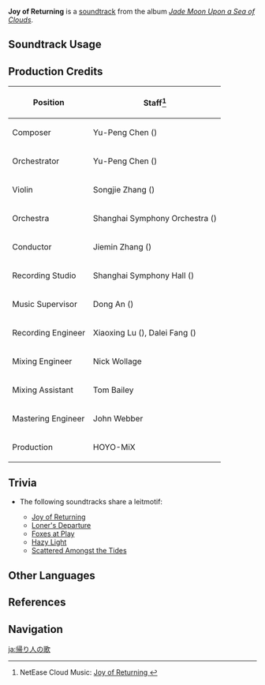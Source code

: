 {{Soundtrack Infobox
|image          = Jade Moon Upon a Sea of Clouds.png
|album          = Jade Moon Upon a Sea of Clouds
|disc           = 1
|number         = 24
|featured       =
|featured2      =
|featured3      =
|featured_disc  =
|featured_disc2 =
|featured_disc3 =
|youtube_id     = TTjAxOgLztU
|spotify_id     = 5668rYVLBARZyimuWdnsyc
|previous       = Legends Swept Away
|next           = Loner's Departure
}}
'''Joy of Returning''' is a [[soundtrack]] from the album ''[[Jade Moon Upon a Sea of Clouds]]''.

==Soundtrack Usage==
{{Soundtrack Usage
|location = Qiongji Estuary//day, sunny
}}

==Production Credits==
{| class="wikitable"
! Position
! Staff<ref>NetEase Cloud Music: [https://music.163.com/#/song?id=1492276416 Joy of Returning {{zh|归客的轻歌}}]</ref>
|-
! Composer
| Yu-Peng Chen ({{zh|陈致逸}})
|-
! Orchestrator
| Yu-Peng Chen ({{zh|陈致逸}})
|-
! Violin
| Songjie Zhang ({{zh|张松洁}})
|-
! Orchestra
| Shanghai Symphony Orchestra ({{zh|上海交响乐团}})
|-
! Conductor
| Jiemin Zhang ({{zh|张洁敏}})
|-
! Recording Studio
| Shanghai Symphony Hall ({{zh|上海交响乐团音乐厅}})
|-
! Music Supervisor
| Dong An ({{zh|安栋}})
|-
! Recording Engineer
| Xiaoxing Lu ({{zh|陆晓幸}}), Dalei Fang ({{zh|房大磊}})
|-
! Mixing Engineer
| Nick Wollage
|-
! Mixing Assistant
| Tom Bailey
|-
! Mastering Engineer
| John Webber
|-
! Production
| HOYO-MiX
|}

==Trivia==
* <section begin=QiongjiEstuaryLeitmotif />The following soundtracks share a leitmotif:
** [[Joy of Returning]]
** [[Loner's Departure]]
** [[Foxes at Play]]
** [[Hazy Light]]
** [[Scattered Amongst the Tides]] <section end=QiongjiEstuaryLeitmotif />

==Other Languages==
{{Other Languages
|en      = Joy of Returning
|zhs     = 归客的轻歌
|zhs_rm  = Guīkè de Qīnggē
|zht     = 歸客的輕歌
|zht_rm  = Guīkè de Qīnggē
|zh_tl   = The Cheerful Song of a Returning Soul
|ja      = 帰り人の歌
|ja_rm   = Kaeribito no Uta{{Assumed}}
|ja_tl   = Song of People Returning
}}

==References==
{{Reflist}}

==Navigation==
{{Soundtrack Navbox|Jade Moon Upon a Sea of Clouds}}

[[ja:帰り人の歌]]